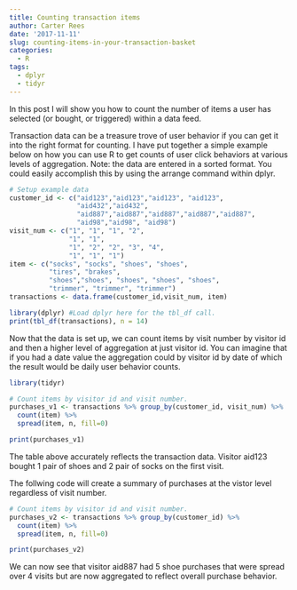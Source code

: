 ```yaml
---
title: Counting transaction items
author: Carter Rees
date: '2017-11-11'
slug: counting-items-in-your-transaction-basket
categories:
  - R
tags:
  - dplyr
  - tidyr
---
```


In this post I will show you how to count the number of items a user has selected (or bought, or triggered) within a data feed. 

Transaction data can be a treasure trove of user behavior if you can get it into the right format for counting. I have put together a simple example below on how you can use R to get counts of user click behaviors at various levels of aggregation. Note: the data are entered in a sorted format. You could easily accomplish this by using the arrange command within dplyr.


```r
# Setup example data
customer_id <- c("aid123","aid123","aid123", "aid123",
                 "aid432","aid432",
                 "aid887","aid887","aid887","aid887","aid887",
                 "aid98","aid98", "aid98")
visit_num <- c("1", "1", "1", "2",
               "1", "1",
               "1", "2", "2", "3", "4",
               "1", "1", "1")
item <- c("socks", "socks", "shoes", "shoes",
          "tires", "brakes", 
          "shoes","shoes", "shoes", "shoes", "shoes",
          "trimmer", "trimmer", "trimmer")
transactions <- data.frame(customer_id,visit_num, item)

library(dplyr) #Load dplyr here for the tbl_df call.
print(tbl_df(transactions), n = 14)
```
Now that the data is set up, we can count items by visit number by visitor id and then a higher level of aggregation at just visitor id. You can imagine that if you had a date value the aggregation could by visitor id by date of which the result would be daily user behavior counts.

```r
library(tidyr)
```

```r
# Count items by visitor id and visit number.
purchases_v1 <- transactions %>% group_by(customer_id, visit_num) %>% 
  count(item) %>%
  spread(item, n, fill=0)

print(purchases_v1)
```
The table above accurately reflects the transaction data. Visitor aid123 bought 1 pair of shoes and 2 pair of socks on the first visit.

The follwing code will create a summary of purchases at the vistor level regardless of visit number.

```r
# Count items by visitor id and visit number.
purchases_v2 <- transactions %>% group_by(customer_id) %>% 
  count(item) %>%
  spread(item, n, fill=0)

print(purchases_v2)

```

We can now see that visitor aid887 had 5 shoe purchases that were spread over 4 visits but are now aggregated to reflect overall purchase behavior. 


